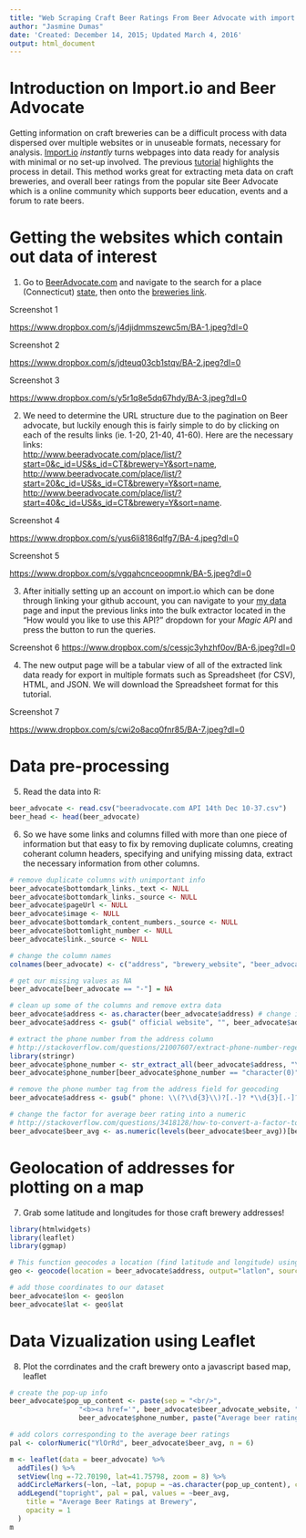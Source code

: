 ```yaml
---
title: "Web Scraping Craft Beer Ratings From Beer Advocate with import.io & R"
author: "Jasmine Dumas"
date: 'Created: December 14, 2015; Updated March 4, 2016'
output: html_document
---
```


# Introduction on Import.io and Beer Advocate

Getting information on craft breweries can be a difficult process with data dispersed over multiple websites or in unuseable formats, necessary for analysis. [Import.io](https://import.io/) _instantly_ turns webpages into data ready for analysis with minimal or no set-up involved. The previous [tutorial](http://trendct.org/2016/01/08/how-to-scrape-airbnb-data-without-programming-using-import-io/) highlights the process in detail. This method works great for extracting meta data on craft breweries, and overall beer ratings from the popular site Beer Advocate which is a online community which supports beer education, events and a forum to rate beers.

# Getting the websites which contain out data of interest

1. Go to [BeerAdvocate.com](http://www.beeradvocate.com/) and navigate to the search for a place (Connecticut) [state](http://www.beeradvocate.com/place/directory/9/US/CT/), then onto the [breweries link](http://www.beeradvocate.com/place/list/?c_id=US&s_id=CT&brewery=Y).

Screenshot 1

[https://www.dropbox.com/s/j4djidmmszewc5m/BA-1.jpeg?dl=0]("https://www.dropbox.com/s/j4djidmmszewc5m/BA-1.jpeg?dl=0")

Screenshot 2

[https://www.dropbox.com/s/jdteuq03cb1stqv/BA-2.jpeg?dl=0]("https://www.dropbox.com/s/jdteuq03cb1stqv/BA-2.jpeg?dl=0")

Screenshot 3

[https://www.dropbox.com/s/y5r1q8e5dq67hdy/BA-3.jpeg?dl=0]("https://www.dropbox.com/s/y5r1q8e5dq67hdy/BA-3.jpeg?dl=0")

2. We need to determine the URL structure due to the pagination on Beer advocate, but luckily enough this is fairly simple to do by clicking on each of the results links (ie. 1-20, 21-40, 41-60). Here are the necessary links:             
[http://www.beeradvocate.com/place/list/?start=0&c_id=US&s_id=CT&brewery=Y&sort=name](), 
[http://www.beeradvocate.com/place/list/?start=20&c_id=US&s_id=CT&brewery=Y&sort=name](), 
[http://www.beeradvocate.com/place/list/?start=40&c_id=US&s_id=CT&brewery=Y&sort=name]().

Screenshot 4

[https://www.dropbox.com/s/yus6li8186qlfg7/BA-4.jpeg?dl=0]("https://www.dropbox.com/s/yus6li8186qlfg7/BA-4.jpeg?dl=0")

Screenshot 5

[https://www.dropbox.com/s/vgqahcnceoopmnk/BA-5.jpeg?dl=0]("https://www.dropbox.com/s/vgqahcnceoopmnk/BA-5.jpeg?dl=0")

3. After initially setting up an account on import.io which can be done through linking your github account, you can navigate to your [my data](https://import.io/data/mine/) page and input the previous links into the bulk extractor located in the "How would you like to use this API?" dropdown for your _Magic API_ and press the button to run the queries.

Screenshot 6
[https://www.dropbox.com/s/cessjc3yhzhf0ov/BA-6.jpeg?dl=0]("https://www.dropbox.com/s/cessjc3yhzhf0ov/BA-6.jpeg?dl=0")

4. The new output page will be a tabular view of all of the extracted link data ready for export in multiple formats such as Spreadsheet (for CSV), HTML, and JSON. We will download the Spreadsheet format for this tutorial.

Screenshot 7

[https://www.dropbox.com/s/cwi2o8acq0fnr85/BA-7.jpeg?dl=0]("https://www.dropbox.com/s/cwi2o8acq0fnr85/BA-7.jpeg?dl=0")

# Data pre-processing

5. Read the data into R:
```r
beer_advocate <- read.csv("beeradvocate.com API 14th Dec 10-37.csv")
beer_head <- head(beer_advocate)
```

6. So we have some links and columns filled with more than one piece of information but that easy to fix by removing duplicate columns, creating coherant column headers, specifying and unifying missing data, extract the necessary information from other columns.
```r
# remove duplicate columns with unimportant info
beer_advocate$bottomdark_links._text <- NULL
beer_advocate$bottomdark_links._source <- NULL
beer_advocate$pageUrl <- NULL
beer_advocate$image <- NULL
beer_advocate$bottomdark_content_numbers._source <- NULL
beer_advocate$bottomlight_number <- NULL
beer_advocate$link._source <- NULL

# change the column names
colnames(beer_advocate) <- c("address", "brewery_website", "beer_advocate_website", "number_of_reviews","beer_avg", "number_of_beers", "place_type", "brewery_rating", "brewery_name", "phone_number")

# get our missing values as NA
beer_advocate[beer_advocate == "-"] = NA

# clean up some of the columns and remove extra data
beer_advocate$address <- as.character(beer_advocate$address) # change into character data type
beer_advocate$address <- gsub(" official website", "", beer_advocate$address)

# extract the phone number from the address column
# http://stackoverflow.com/questions/21007607/extract-phone-number-regex
library(stringr)
beer_advocate$phone_number <- str_extract_all(beer_advocate$address, "\\(?\\d{3}\\)?[.-]? *\\d{3}[.-]? *[.-]?\\d{4}")
beer_advocate$phone_number[beer_advocate$phone_number == "character(0)"] = NA

# remove the phone number tag from the address field for geocoding
beer_advocate$address <- gsub(" phone: \\(?\\d{3}\\)?[.-]? *\\d{3}[.-]? *[.-]?\\d{4}", "", beer_advocate$address)

# change the factor for average beer rating into a numeric
# http://stackoverflow.com/questions/3418128/how-to-convert-a-factor-to-an-integer-numeric-without-a-loss-of-information
beer_advocate$beer_avg <- as.numeric(levels(beer_advocate$beer_avg))[beer_advocate$beer_avg]

```

# Geolocation of addresses for plotting on a map

7. Grab some latitude and longitudes for those craft brewery addresses!
```r
library(htmlwidgets)
library(leaflet)
library(ggmap)

# This function geocodes a location (find latitude and longitude) using the Google Maps API
geo <- geocode(location = beer_advocate$address, output="latlon", source="google")

# add those coordinates to our dataset
beer_advocate$lon <- geo$lon
beer_advocate$lat <- geo$lat
```

# Data Vizualization using Leaflet

8. Plot the corrdinates and the craft brewery onto a javascript based map, leaflet
```r
# create the pop-up info
beer_advocate$pop_up_content <- paste(sep = "<br/>", 
                 "<b><a href='", beer_advocate$beer_advocate_website, "'>", beer_advocate$brewery_name, "</a></b>",    beer_advocate$address,
                 beer_advocate$phone_number, paste("Average beer rating: ", beer_advocate$beer_avg,"/5.0"))

# add colors corresponding to the average beer ratings  
pal <- colorNumeric("YlOrRd", beer_advocate$beer_avg, n = 6) 

m <- leaflet(data = beer_advocate) %>% 
  addTiles() %>%
  setView(lng =-72.70190, lat=41.75798, zoom = 8) %>% 
  addCircleMarkers(~lon, ~lat, popup = ~as.character(pop_up_content), color = ~pal(beer_avg)) %>%
  addLegend("topright", pal = pal, values = ~beer_avg,
    title = "Average Beer Ratings at Brewery",
    opacity = 1
  )
m
```

